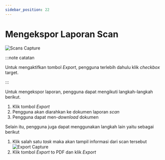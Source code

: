 ```yaml
---
sidebar_position: 22
---
```


# Mengekspor Laporan Scan

![Scans Capture](/img/capture/direct-scan.png)

:::note catatan

Untuk mengaktifkan tombol *Export*, pengguna terlebih dahulu klik *checkbox* target.

:::

Untuk mengekspor laporan, pengguna dapat mengikuti langkah-langkah berikut.
1. Klik tombol *Export*
2. Pengguna akan diarahkan ke dokumen laporan *scan*
3. Pengguna dapat men-*download* dokumen

Selain itu, pengguna juga dapat menggunakan langkah lain yaitu sebagai berikut
1. Klik salah satu *task* maka akan tampil informasi dari scan tersebut
   ![Export Capture](/img/capture/export.png)
2. Klik tombol *Export* to PDF dan klik *Export*

